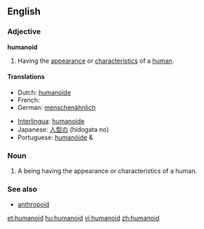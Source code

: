 {{wikipedia}}
==English==

===Adjective===
'''humanoid'''

# Having the [[appearance]] or [[characteristics]] of a [[human]].

====Translations====
{{trans-top|humanoid}}
* Dutch: [[humanoïde]] {{m}}
* French: {{t+|fr|humanoïde|m}}
* German: [[menschenähnlich]]
{{trans-mid}}
* [[Interlingua]]: [[humanoide]]
* Japanese: [[人型の]] (hidogata no)
* Portuguese: [[humanóide]] {{m}} & {{f}}
{{trans-bottom}}

===Noun===
{{en-noun}}

# A being having the appearance or characteristics of a human.

===See also===
*[[anthropoid]]

[[et:humanoid]]
[[hu:humanoid]]
[[vi:humanoid]]
[[zh:humanoid]]
